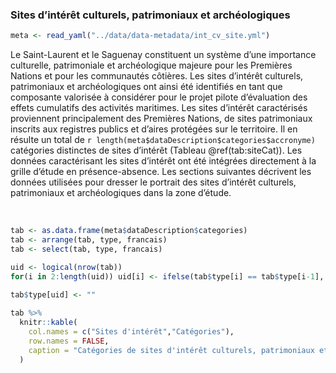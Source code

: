 ### Sites d’intérêt culturels, patrimoniaux et archéologiques

```r
meta <- read_yaml("../data/data-metadata/int_cv_site.yml")
```

Le Saint-Laurent et le Saguenay constituent un système d'une importance culturelle, patrimoniale et archéologique majeure pour les Premières Nations et pour les communautés côtières. Les sites d'intérêt culturels, patrimoniaux et archéologiques ont ainsi été identifiés en tant que composante valorisée à considérer pour le projet pilote d'évaluation des effets cumulatifs des activités maritimes. Les sites d'intérêt caractérisés proviennent principalement des Premières Nations, de sites patrimoniaux inscrits aux registres publics et d'aires protégées sur le territoire. Il en résulte un total de `r length(meta$dataDescription$categories$accronyme)` catégories distinctes de sites d'intérêt (Tableau \@ref(tab:siteCat)). Les données caractérisant les sites d'intérêt ont été intégrées directement à la grille d'étude en présence-absence. Les sections suivantes décrivent les données utilisées pour dresser le portrait des sites d'intérêt culturels, patrimoniaux et archéologiques dans la zone d'étude.

<br/>

```r
tab <- as.data.frame(meta$dataDescription$categories)
tab <- arrange(tab, type, francais)
tab <- select(tab, type, francais)

uid <- logical(nrow(tab)) 
for(i in 2:length(uid)) uid[i] <- ifelse(tab$type[i] == tab$type[i-1], TRUE, FALSE)

tab$type[uid] <- ""  
  
tab %>%
  knitr::kable(
    col.names = c("Sites d'intérêt","Catégories"),
    row.names = FALSE,
    caption = "Catégories de sites d'intérêt culturels, patrimoniaux et archéologiques identifiés pour le Saint-Laurent et le Saguenay."
  )
```

<br/>

